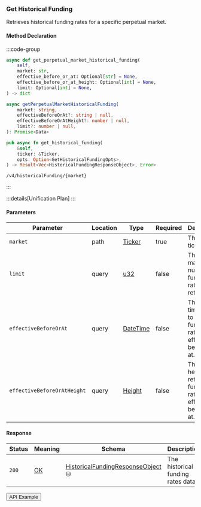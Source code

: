 
### Get Historical Funding

Retrieves historical funding rates for a specific perpetual market.

#### Method Declaration

:::code-group

```python [Python]
async def get_perpetual_market_historical_funding(
    self,
    market: str,
    effective_before_or_at: Optional[str] = None,
    effective_before_or_at_height: Optional[int] = None,
    limit: Optional[int] = None,
) -> dict
```

```typescript [TypeScript]
async getPerpetualMarketHistoricalFunding(
    market: string,
    effectiveBeforeOrAt?: string | null,
    effectiveBeforeOrAtHeight?: number | null,
    limit?: number | null,
): Promise<Data>
```

```rust [Rust]
pub async fn get_historical_funding(
    &self,
    ticker: &Ticker,
    opts: Option<GetHistoricalFundingOpts>,
) -> Result<Vec<HistoricalFundingResponseObject>, Error>
```

```url [API]
/v4/historicalFunding/{market}
```

:::

:::details[Unification Plan]
:::

#### Parameters

| Parameter                         | Location  | Type          | Required  | Description                                                           |
| --------------------------------- | --------- | ------------- | --------- | --------------------------------------------------------------------- |
| `market`                          | path      | [Ticker]      | true      | The market ticker.                                                    |
| `limit`                           | query     | [u32]         | false     | The maximum number of funding rates to retrieve.                      |
| `effectiveBeforeOrAt`             | query     | [DateTime]    | false     | The timestamp to retrieve funding rates effective before or at.       |
| `effectiveBeforeOrAtHeight`       | query     | [Height]      | false     | The block height to retrieve funding rates effective before or at.    |

#### Response

| Status | Meaning     | Schema                              | Description                        |
| ------ | ----------- | ----------------------------------- | ---------------------------------- |
| `200`  | [OK]        | [HistoricalFundingResponseObject] ⛁ | The historical funding rates data. |

<Button href="https://indexer.v4testnet.dydx.exchange/v4/historicalFunding/BTC-USD">API Example</Button>

[Ticker]: /types/ticker
[OK]: /types/ok
[u32]: /types/u32
[Height]: /types/height
[DateTime]: /types/date_time
[HistoricalFundingResponseObject]: /types/historical_funding_response_object
